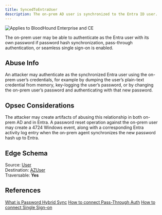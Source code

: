 ---
title: SyncedToEntraUser
description: The on-prem AD user is synchronized to the Entra ID user.
---

<img noZoom src="/assets/enterprise-AND-community-edition-pill-tag.svg" alt="Applies to BloodHound Enterprise and CE"/>

The on-prem user may be able to authenticate as the Entra user with its own password if password hash synchronization, pass-through authentication, or seamless single sign-on is enabled.

## Abuse Info

An attacker may authenticate as the synchronized Entra user using the on-prem user’s credentials, for example by dumping the user’s plain-text credential from memory, key-logging the user’s password, or by changing the on-prem user’s password and authenticating with that new password.

## Opsec Considerations

The attacker may create artifacts of abusing this relationship in both on-prem AD and in Entra. A password reset operation against the on-prem user may create a 4724 Windows event, along with a corresponding Entra activity log entry when the on-prem agent synchronizes the new password hash up to Entra.

## Edge Schema

Source: [User](/resources/nodes/user)   
Destination: [AZUser](/resources/nodes/az-user)   
Traversable: **Yes**  

## References

[What is Password Hybrid Sync](https://learn.microsoft.com/en-us/entra/identity/hybrid/connect/whatis-phs)
[How to connect Pass-Through Auth](https://learn.microsoft.com/en-us/entra/identity/hybrid/connect/how-to-connect-pta)
[How to connect Single Sign-on](https://learn.microsoft.com/en-us/entra/identity/hybrid/connect/how-to-connect-sso)
